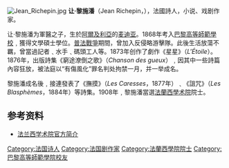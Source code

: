 [[File:Jean_Richepin.jpg|thumb]]
'''让·黎施潘'''（Jean Richepin，{{bd|1849年|2月4日|1926年|12月12日|R}}），法國詩人，小说、戏剧作家。

让·黎施潘为軍醫之子，生於[[阿爾及利亞|阿爾及利亞]]的[[麦迪亚|麦迪亚]]。1868年考入[[巴黎高等師範學校|巴黎高等師範學校]]﹐獲得文學碩士學位。[[普法戰爭|普法戰爭]]期間，曾加入反侵略游擊隊。此後生活放蕩不羈，曾當過記者﹑水手﹑碼頭工人等。1873年创作了劇作《星星》（''L'Étoile''）。1876年，出版詩集《窮途潦倒之歌》（''Chanson des gueux''）﹐因其中一些詩篇內容狂放，被法庭以“有傷風化”罪名判处拘禁一月，并一举成名。 

黎施潘成名後﹐接連發表了《撫摸》（''Les Caresses''，1877年）﹑《詛咒》（''Les Blasphèmes''，1884年）等詩集。1908年﹐黎施潘當選[[法蘭西學术院|法蘭西學术院]]院士。

==参考资料==
*[https://web.archive.org/web/20110608142631/http://www.academie-francaise.fr/immortels/base/academiciens/fiche.asp?param=508 法兰西学术院官方简介]

{{Authority control}}
{{DEFAULTSORT:Richepin, Jean}}
[[Category:法国诗人|Category:法国诗人]]
[[Category:法国剧作家|Category:法国剧作家]]
[[Category:法蘭西學院院士|Category:法蘭西學院院士]]
[[Category:巴黎高等師範學院校友|Category:巴黎高等師範學院校友]]